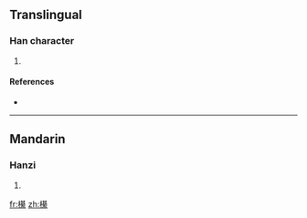 ==Translingual==

===Han character===
{{Han char|rn=75|rad=木|as=14|sn=18|four=|canj=木廿金火 (DTCF)}}

# {{defn|Han|sort=木14}}

====References====
* {{Han ref|kx=0559.080|dkj=15753|hdz=21306.110|uh=6AC0|ud=27328}}

----

==Mandarin==

===Hanzi===
{{cmn-hanzi|pin=[[qí]] ([[qi2]])|wg=ch'i<sup>2</sup>}}

# {{defn|Mandarin}}

[[fr:櫀]]
[[zh:櫀]]